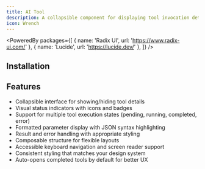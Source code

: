 ```yaml
---
title: AI Tool
description: A collapsible component for displaying tool invocation details in AI chatbot interfaces.
icon: Wrench
---
```


<PoweredBy packages={[
  { name: 'Radix UI', url: 'https://www.radix-ui.com/' },
  { name: 'Lucide', url: 'https://lucide.dev/' },
]} />

<Preview path="ai-tool" />

## Installation

<Installer packageName="ai" />

## Features

- Collapsible interface for showing/hiding tool details
- Visual status indicators with icons and badges
- Support for multiple tool execution states (pending, running, completed, error)
- Formatted parameter display with JSON syntax highlighting
- Result and error handling with appropriate styling
- Composable structure for flexible layouts
- Accessible keyboard navigation and screen reader support
- Consistent styling that matches your design system
- Auto-opens completed tools by default for better UX
